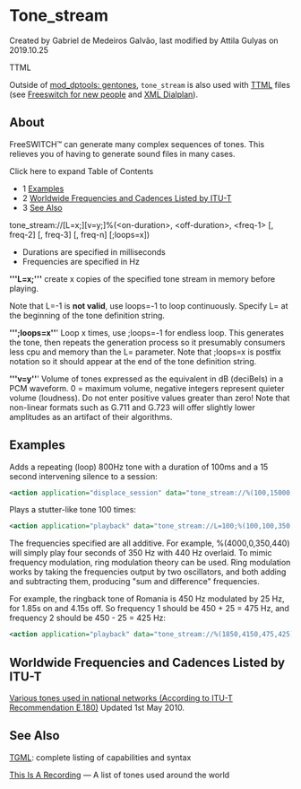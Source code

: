 
# Tone_stream 

 Created by  Gabriel de Medeiros Galvão, last modified by  Attila Gulyas on 2019.10.25

TTML

Outside of [mod\_dptools: gentones](../6586546.mdx#about), `tone_stream` is also used with [TTML](./Tone-stream/TTML_27591313.mdx#usage) files (see [Freeswitch for new people](../../../[DEAD/Freeswitch-for-new-people_13173027.mdx#about) and [XML Dialplan](../../../Dialplan/XML-Dialplan/index.mdx#about)).

## About

FreeSWITCH™ can generate many complex sequences of tones. This relieves you of having to generate sound files in many cases.

Click here to expand Table of Contents

* 1 [Examples](#examples)
* 2 [Worldwide Frequencies and Cadences Listed by ITU-T](#worldwide-frequencies-and-cadences-listed-by-itu-t)
* 3 [See Also](#see-also)

tone_stream://[L=x;][v=y;]%(&lt;on-duration>, &lt;off-duration>, &lt;freq-1> [, freq-2] [, freq-3] [, freq-n] [;loops=x])

* Durations are specified in milliseconds
* Frequencies are specified in Hz

**'''L=x;'''** create x copies of the specified tone stream in memory before playing.

Note that L=-1 is **not valid**, use loops=-1 to loop continuously. Specify L= at the beginning of the tone definition string.

**''';loops=x''**' Loop x times, use ;loops=-1 for endless loop. This generates the tone, then repeats the generation process so it presumably consumers less cpu and memory than the L= parameter. Note that ;loops=x is postfix notation so it should appear at the end of the tone definition string.

**'''v=y''**' Volume of tones expressed as the equivalent in dB (deciBels) in a PCM waveform. 0 = maximum volume, negative integers represent quieter volume (loudness). Do not enter positive values greater than zero! Note that non-linear formats such as G.711 and G.723 will offer slightly lower amplitudes as an artifact of their algorithms.

## Examples

Adds a repeating (loop) 800Hz tone with a duration of 100ms and a 15 second intervening silence to a session:

```xml
<action application="displace_session" data="tone_stream://%(100,15000,800);loops=-1" />
```

Plays a stutter-like tone 100 times:

```xml
<action application="playback" data="tone_stream://L=100;%(100,100,350,440)" />
```

The frequencies specified are all additive. For example, %(4000,0,350,440) will simply play four seconds of 350 Hz with 440 Hz overlaid. To mimic frequency modulation, ring modulation theory can be used. Ring modulation works by taking the frequencies output by two oscillators, and both adding and subtracting them, producing "sum and difference" frequencies.

For example, the ringback tone of Romania is 450 Hz modulated by 25 Hz, for 1.85s on and 4.15s off. So frequency 1 should be 450 + 25 = 475 Hz, and frequency 2 should be 450 - 25 = 425 Hz:

```xml
<action application="playback" data="tone_stream://%(1850,4150,475,425);loops=-1" />
```

## Worldwide Frequencies and Cadences Listed by ITU-T

[Various tones used in national networks (According to ITU-T Recommendation E.180)](http://www.itu.int/dms%5Fpub/itu-t/opb/sp/T-SP-E.180-2010-PDF-E.pdf) Updated 1st May 2010.

## See Also

[TGML](./TGML_6586573.mdx#lua): complete listing of capabilities and syntax

[This Is A Recording](http://www.thisisarecording.com/i-international-phone-signaling-tones.html) — A list of tones used around the world

  


